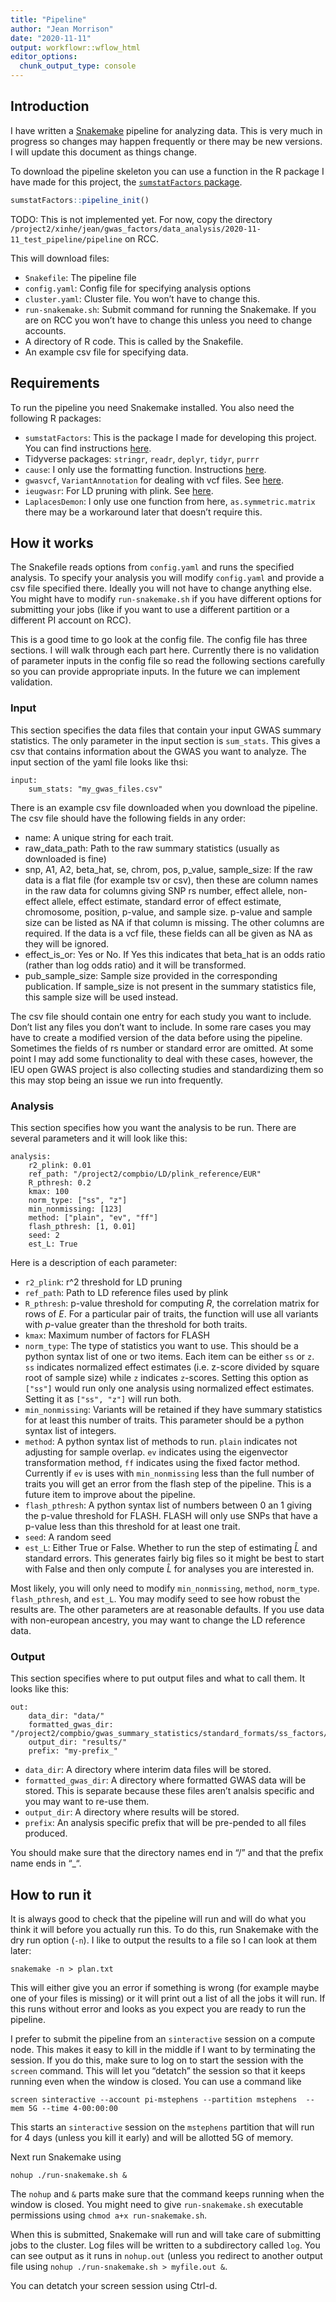 ```yaml
---
title: "Pipeline"
author: "Jean Morrison"
date: "2020-11-11"
output: workflowr::wflow_html
editor_options:
  chunk_output_type: console
---
```


## Introduction

I have written a [Snakemake](https://snakemake.readthedocs.io/en/stable/index.html) pipeline for analyzing data. This is very much in progress so changes may happen frequently or there may be new versions. I will update this document as things change. 

To download the pipeline skeleton you can use a function in the R package I have made for this project, the [`sumstatFactors` package](https://gitlab.com/jean_morrison/gwas-summay-statistic-factorization/-/blob/master/README.md). 
```r
sumstatFactors::pipeline_init()
```

TODO: This is not implemented yet. For now, copy the directory `/project2/xinhe/jean/gwas_factors/data_analysis/2020-11-11_test_pipeline/pipeline` on RCC. 


This will download files:

+ `Snakefile`: The pipeline file
+ `config.yaml`: Config file for specifying analysis options
+ `cluster.yaml`: Cluster file. You won't have to change this.
+ `run-snakemake.sh`: Submit command for running the Snakemake. If you are on RCC you won't have to change this unless you need to change accounts. 
+ A directory of R code. This is called by the Snakefile.
+ An example csv file for specifying data.

## Requirements

To run the pipeline you need Snakemake installed. You also need the following R packages:

+ `sumstatFactors`: This is the package I made for developing this project. You can find instructions [here](https://gitlab.com/jean_morrison/gwas-summay-statistic-factorization/-/blob/master/README.md).
+ Tidyverse packages: `stringr`, `readr`, `deplyr`, `tidyr`, `purrr`
+ `cause`: I only use the formatting function. Instructions [here](https://github.com/jean997/cause).
+ `gwasvcf`, `VariantAnnotation` for dealing with vcf files.  See [here](https://mrcieu.github.io/gwasvcf/). 
+ `ieugwasr`: For LD pruning with plink. See [here](https://mrcieu.github.io/ieugwasr/).  
+ `LaplacesDemon`: I only use one function from here, `as.symmetric.matrix` there may be a workaround later that doesn't require this. 

## How it works

The Snakefile reads options from `config.yaml` and runs the specified analysis. To specify your analysis you will modify `config.yaml` and provide a csv file specified there. Ideally you will not have to change anything else. You might have to modify `run-snakemake.sh` if you have different options for submitting your jobs (like if you want to use a different partition or a different PI account on RCC).

This is a good time to go look at the config file. The config file has three sections. I will walk through each part here. Currently there is no validation of parameter inputs in the config file so read the following sections carefully so you can provide appropriate inputs. In the future we can implement validation. 

### Input
This section specifies the data files that contain your input GWAS summary statistics. The only parameter in the input section is `sum_stats`. This gives a csv that contains information about the GWAS you want to analyze. The input section of the yaml file looks like thsi:

```
input:
    sum_stats: "my_gwas_files.csv"
```

There is an example csv file downloaded when you download the pipeline. The csv file should have the following fields in any order:

+ name: A unique string for each trait. 
+ raw_data_path: Path to the raw summary statistics (usually as downloaded is fine)
+ snp, A1, A2, beta_hat, se, chrom, pos, p_value, sample_size: If the raw data is a flat file (for example tsv or csv), then these are column names in the raw data for columns giving SNP rs number, effect allele, non-effect allele, effect estimate, standard error of effect estimate, chromosome, position, p-value, and sample size. p-value and sample size can be listed as NA if that column is missing. The other columns are required. If the data is a vcf file, these fields can all be given as NA as they will be ignored. 
+ effect_is_or: Yes or No. If Yes this indicates that beta_hat is an odds ratio (rather than log odds ratio) and it will be transformed. 
+ pub_sample_size: Sample size provided in the corresponding publication. If sample_size is not present in the summary statistics file, this sample size will be used instead. 

The csv file should contain one entry for each study you want to include. Don't list any files you don't want to include. In some rare cases you may have to create a modified version of the data before using the pipeline. Sometimes the fields of rs number or standard error are omitted. At some point I may add some functionality to deal with these cases, however, the IEU open GWAS project is also collecting studies and standardizing them so this may stop being an issue we run into frequently.

### Analysis
This section specifies how you want the analysis to be run. There are several parameters and it will look like this:

```
analysis:
    r2_plink: 0.01
    ref_path: "/project2/compbio/LD/plink_reference/EUR"
    R_pthresh: 0.2
    kmax: 100
    norm_type: ["ss", "z"]
    min_nonmissing: [123]
    method: ["plain", "ev", "ff"]
    flash_pthresh: [1, 0.01]
    seed: 2
    est_L: True
```

Here is a description of each parameter:

+ `r2_plink`: r^2 threshold for LD pruning
+ `ref_path`: Path to LD reference files used by plink
+ `R_pthresh`: p-value threshold for computing $R$, the correlation matrix for rows of $E$. For a particular pair of traits, the function will use all variants with $p$-value greater than the threshold for both traits. 
+ `kmax`: Maximum number of factors for FLASH
+ `norm_type`: The type of statistics you want to use. This should be a python syntax list of one or two items. Each item can be either `ss` or `z`. `ss` indicates normalized effect estimates (i.e. z-score divided by square root of sample size) while `z` indicates `z`-scores. Setting this option as `["ss"]` would run only one analysis using normalized effect estimates. Setting it as `["ss", "z"]` will run both.
+ `min_nonmissing`: Variants will be retained if they have summary statistics for at least this number of traits. This parameter should be a python syntax list of integers. 
+ `method`: A python syntax list of methods to run. `plain` indicates not adjusting for sample overlap. `ev` indicates using the eigenvector transformation method, `ff` indicates using the fixed factor method. Currently if `ev` is uses with `min_nonmissing` less than the full number of traits you will get an error from the flash step of the pipeline. This is a future item to improve about the pipeline.
+ `flash_pthresh`: A python syntax list of numbers between 0 an 1 giving the p-value threshold for FLASH. FLASH will only use SNPs that have a p-value less than this threshold for at least one trait. 
+ `seed`: A random seed
+ `est_L`: Either True or False. Whether to run the step of estimating $\hat{L}$ and standard errors. This generates fairly big files so it might be best to start with False and then only compute $\hat{L}$ for analyses you are interested in. 

Most likely, you will only need to modify `min_nonmissing`, `method`, `norm_type`. `flash_pthresh`, and `est_L`. You may modify seed to see how robust the results are. The other parameters are at reasonable defaults. If you use data with non-european ancestry, you may want to change the LD reference data. 

### Output

This section specifies where to put output files and what to call them. It looks like this:

```
out:
    data_dir: "data/"
    formatted_gwas_dir: "/project2/compbio/gwas_summary_statistics/standard_formats/ss_factors/"
    output_dir: "results/"
    prefix: "my-prefix_"
```

+ `data_dir`:  A directory where interim data files will be stored. 
+ `formatted_gwas_dir`: A directory where formatted GWAS data will be stored. This is separate because these files aren't analsis specific and you may want to re-use them. 
+ `output_dir`: A directory where results will be stored.  
+ `prefix`: An analysis specific prefix that will be pre-pended to all files produced. 

You should make sure that the directory names end in "/" and that the prefix name ends in "_". 

## How to run it

It is always good to check that the pipeline will run and will do what you think it will before you actually run this. To do this, run Snakemake with the dry run option (`-n`). I like to output the results to a file so I can look at them later:

```
snakemake -n > plan.txt
```

This will either give you an error if something is wrong (for example maybe one of your files is missing) or it will print out a list of all the jobs it will run. If this runs without error and looks as you expect you are ready to run the pipeline. 

I prefer to submit the pipeline from an `sinteractive` session on a compute node. This makes it easy to kill in the middle if I want to by terminating the session. If you do this, make sure to log on to start the session with the `screen` command. This will let you "detatch" the session so that it keeps running even when the window is closed. You can use a command like

```
screen sinteractive --account pi-mstephens --partition mstephens  --mem 5G --time 4-00:00:00
```

This starts an `sinteractive` session on the `mstephens` partition that will run for 4 days (unless you kill it early) and will be allotted 5G of memory. 

Next run Snakemake using

```
nohup ./run-snakemake.sh & 
```

The `nohup` and `&` parts make sure that the command keeps running when the window is closed. You might need to give `run-snakemake.sh` executable permissions using `chmod a+x run-snakemake.sh`. 

When this is submitted, Snakemake will run and will take care of submitting jobs to the cluster. Log files will be written to a subdirectory called `log`. You can see output as it runs in `nohup.out` (unless you redirect to another output file using `nohup ./run-snakemake.sh > myfile.out & `. 

You can detatch your screen session using Ctrl-d. 


